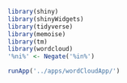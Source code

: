 ```{r}
library(shiny)
library(shinyWidgets)
library(tidyverse)
library(memoise)
library(tm)
library(wordcloud)
'%ni%' <- Negate('%in%')

runApp('../apps/wordCloudApp/')
```

